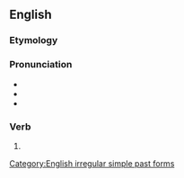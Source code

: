 ==English==

===Etymology===
{{prefix|en|for|went}}

===Pronunciation===
* {{IPA|en|/ˈfoɹwɛnt/}}
* {{audio|en|en-us-forewent.ogg|Audio (US)}}
* {{rhymes|en|ɛnt}}

===Verb===
{{head|en|verb form}}

# {{en-simple past of|forgo}}

[[Category:English irregular simple past forms]]